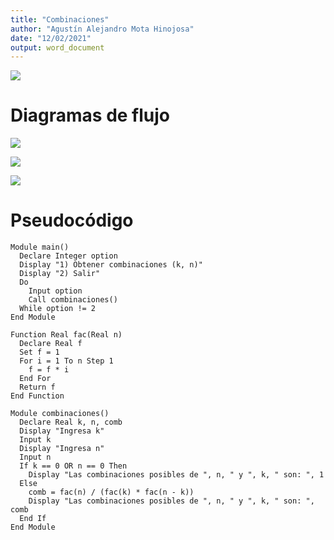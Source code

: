 ---
title: "Combinaciones"
author: "Agustín Alejandro Mota Hinojosa"
date: "12/02/2021"
output: word_document
---

![](C:\Users\agust\Escritorio\materias\Logo.png)

\newpage

# Diagramas de flujo


![](./img/funcion_fac.png)


![](./img/modulo_comb.png)


![](./img/main.png)

# Pseudocódigo

    Module main()
      Declare Integer option
      Display "1) Obtener combinaciones (k, n)"
      Display "2) Salir"
      Do
        Input option
        Call combinaciones()
      While option != 2
    End Module
    
    Function Real fac(Real n)
      Declare Real f
      Set f = 1
      For i = 1 To n Step 1
        f = f * i
      End For
      Return f
    End Function
    
    Module combinaciones()
      Declare Real k, n, comb
      Display "Ingresa k"
      Input k
      Display "Ingresa n"
      Input n
      If k == 0 OR n == 0 Then
        Display "Las combinaciones posibles de ", n, " y ", k, " son: ", 1
      Else
        comb = fac(n) / (fac(k) * fac(n - k))
        Display "Las combinaciones posibles de ", n, " y ", k, " son: ", comb
      End If
    End Module